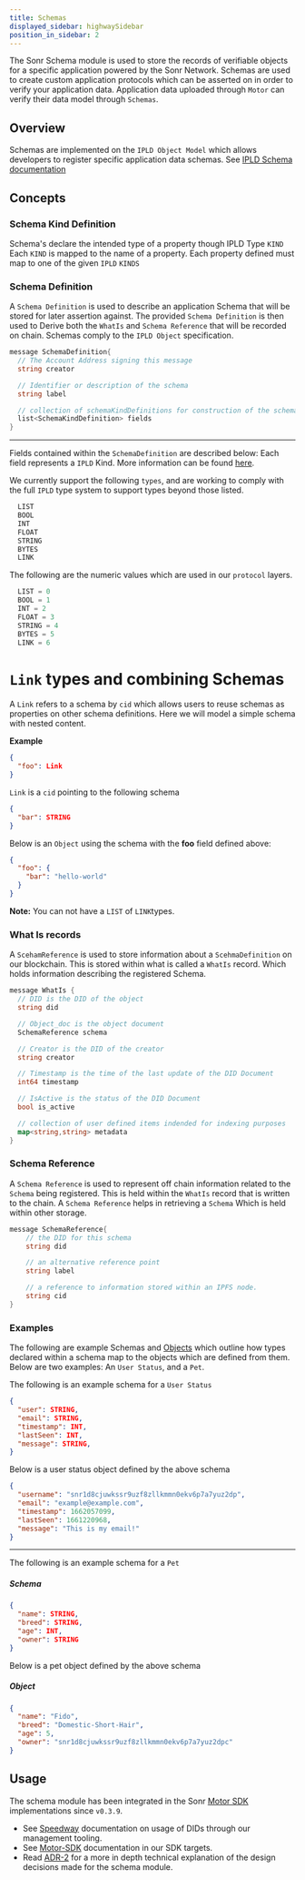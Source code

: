 ```yaml
---
title: Schemas
displayed_sidebar: highwaySidebar
position_in_sidebar: 2
---
```



<APIButton href="/api/schemas" />

The Sonr Schema module is used to store the records of verifiable objects for a specific application powered by the Sonr Network. Schemas are used to create custom application protocols which can be asserted on in order to verify your application data. Application data uploaded through `Motor` can verify their data model through `Schemas`.

## Overview

Schemas are implemented on the `IPLD Object Model` which allows developers to register specific application data schemas. See [IPLD Schema documentation](https://ipld.io/docs/schemas)

## Concepts

### Schema Kind Definition

Schema's declare the intended type of a property though IPLD Type `KIND` Each `KIND` is mapped to the name of a property. Each property defined must map to one of the given `IPLD` `KINDS`

### Schema Definition

A `Schema Definition` is used to describe an application Schema that will be stored for later assertion against. The provided `Schema Definition` is then used to Derive both the `WhatIs` and `Schema Reference` that will be recorded on chain. Schemas comply to the `IPLD Object` specification.

```go
message SchemaDefinition{
  // The Account Address signing this message
  string creator

  // Identifier or description of the schema
  string label

  // collection of schemaKindDefinitions for construction of the schema
  list<SchemaKindDefinition> fields
}
```

---

Fields contained within the `SchemaDefinition` are described below:
Each field represents a `IPLD` Kind. More information can be found [here](https://ipld.io/docs/schemas/features/typekinds/).

We currently support the following `types`, and are working to comply with the full `IPLD` type system to support types beyond those listed.

```go
  LIST
  BOOL
  INT
  FLOAT
  STRING
  BYTES
  LINK
```

The following are the numeric values which are used in our `protocol` layers.

```go
  LIST = 0
  BOOL = 1
  INT = 2
  FLOAT = 3
  STRING = 4
  BYTES = 5
  LINK = 6
```

# `Link` types and combining Schemas

A `Link` refers to a schema by `cid` which allows users to reuse schemas as properties on other schema definitions. Here we will model a simple schema with nested content.

**Example**

```json
{
  "foo": Link
}
```

`Link` is a `cid` pointing to the following schema

```json
{
  "bar": STRING
}
```

Below is an `Object` using the schema with the **foo** field defined above:

```json
{
  "foo": {
    "bar": "hello-world"
  }
}
```

**Note:** You can not have a `LIST` of `LINK`types.

### What Is records

A `ScehamReference` is used to store information about a `ScehmaDefinition` on our blockchain. This is stored within what is called a `WhatIs` record. Which holds information describing the registered Schema.

```go
message WhatIs {
  // DID is the DID of the object
  string did

  // Object_doc is the object document
  SchemaReference schema

  // Creator is the DID of the creator
  string creator

  // Timestamp is the time of the last update of the DID Document
  int64 timestamp

  // IsActive is the status of the DID Document
  bool is_active

  // collection of user defined items indended for indexing purposes
  map<string,string> metadata
}
```

### Schema Reference

A `Schema Reference` is used to represent off chain information related to the `Schema` being registered. This is held within the `WhatIs` record that is written to the chain. A `Schema Reference` helps in retrieving a `Schema` Which is held within other storage.

```go
message SchemaReference{
    // the DID for this schema
    string did

    // an alternative reference point
    string label

    // a reference to information stored within an IPFS node.
    string cid
}
```

### Examples

The following are example Schemas and [Objects](/docs/highway/modules/objects.mdx) which outline how types declared within a schema map to the objects which are defined from them. Below are two examples: An `User Status`, and a `Pet`.

The following is an example schema for a `User Status`

```json
{
  "user": STRING,
  "email": STRING,
  "timestamp": INT,
  "lastSeen": INT,
  "message": STRING,
}
```

Below is a user status object defined by the above schema

```json
{
  "username": "snr1d8cjuwkssr9uzf8zllkmmn0ekv6p7a7yuz2dp",
  "email": "example@example.com",
  "timestamp": 1662057099,
  "lastSeen": 1661220968,
  "message": "This is my email!"
}
```

---

The following is an example schema for a `Pet`

##### Schema

```json
{
  "name": STRING,
  "breed": STRING,
  "age": INT,
  "owner": STRING
}
```

Below is a pet object defined by the above schema

##### Object

```json
{
  "name": "Fido",
  "breed": "Domestic-Short-Hair",
  "age": 5,
  "owner": "snr1d8cjuwkssr9uzf8zllkmmn0ekv6p7a7yuz2dpc"
}
```

## Usage

The schema module has been integrated in the Sonr [Motor SDK](/docs/motor-sdk/intro.mdx) implementations since `v0.3.9`.

- See [Speedway](/docs/speedway/cli-cmds.mdx) documentation on usage of DIDs through our management tooling.
- See [Motor-SDK](/docs/motor-sdk/data/schemas.mdx) documentation in our SDK targets.
- Read [ADR-2](https://github.com/sonr-io/sonr/blob/dev/docs/architecture/2.md) for a more in depth technical explanation of the design decisions made for the schema module.
